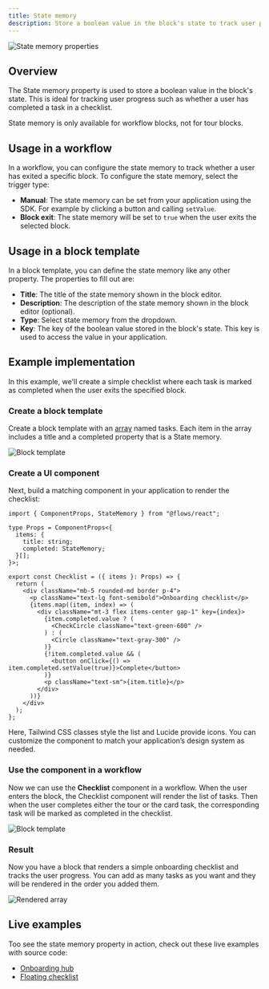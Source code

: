 ```yaml
---
title: State memory
description: Store a boolean value in the block's state to track user progress.
---
```



![State memory properties](/block-properties/state-memory.png)

## Overview

The State memory property is used to store a boolean value in the block's state. This is ideal for tracking user progress such as whether a user has completed a task in a checklist.

<Callout type="info">
  State memory is only available for workflow blocks, not for tour blocks.
</Callout>

## Usage in a workflow

In a workflow, you can configure the state memory to track whether a user has exited a specific block. To configure the state memory, select the trigger type:

- **Manual**: The state memory can be set from your application using the SDK. For example by clicking a button and calling `setValue`.
- **Block exit**: The state memory will be set to `true` when the user exits the selected block.

## Usage in a block template

In a block template, you can define the state memory like any other property. The properties to fill out are:

- **Title**: The title of the state memory shown in the block editor.
- **Description**: The description of the state memory shown in the block editor (optional).
- **Type**: Select state memory from the dropdown.
- **Key**: The key of the boolean value stored in the block's state. This key is used to access the value in your application.

## Example implementation

In this example, we'll create a simple checklist where each task is marked as completed when the user exits the specified block.

<Steps>

<Step>

### Create a block template

Create a block template with an [array](/block-properties/array) named tasks. Each item in the array includes a title and a completed property that is a State memory.

![Block template](/block-properties/state-memory-template.png)

</Step>

<Step>

### Create a UI component

Next, build a matching component in your application to render the checklist:

```tsx
import { ComponentProps, StateMemory } from "@flows/react";

type Props = ComponentProps<{
  items: {
    title: string;
    completed: StateMemory;
  }[];
}>;

export const Checklist = ({ items }: Props) => {
  return (
    <div className="mb-5 rounded-md border p-4">
      <p className="text-lg font-semibold">Onboarding checklist</p>
      {items.map((item, index) => (
        <div className="mt-3 flex items-center gap-1" key={index}>
          {item.completed.value ? (
            <CheckCircle className="text-green-600" />
          ) : (
            <Circle className="text-gray-300" />
          )}
          {!item.completed.value && (
            <button onClick={() => item.completed.setValue(true)}>Complete</button>
          )}
          <p className="text-sm">{item.title}</p>
        </div>
      ))}
    </div>
  );
};
```

Here, Tailwind CSS classes style the list and Lucide provide icons. You can customize the component to match your application’s design system as needed.

</Step>

<Step>

### Use the component in a workflow

Now we can use the **Checklist** component in a workflow. When the user enters the block, the Checklist component will render the list of tasks. Then when the user completes either the tour or the card task, the corresponding task will be marked as completed in the checklist.

![Block template](/block-properties/state-memory-workflow.png)

</Step>

<Step>

### Result

Now you have a block that renders a simple onboarding checklist and tracks the user progress. You can add as many tasks as you want and they will be rendered in the order you added them.

![Rendered array](/block-properties/state-memory-example.png)

</Step>

</Steps>

## Live examples

Too see the state memory property in action, check out these live examples with source code:

- [Onboarding hub](/examples/onboarding-hub)
- [Floating checklist](/examples/floating-checklist)
